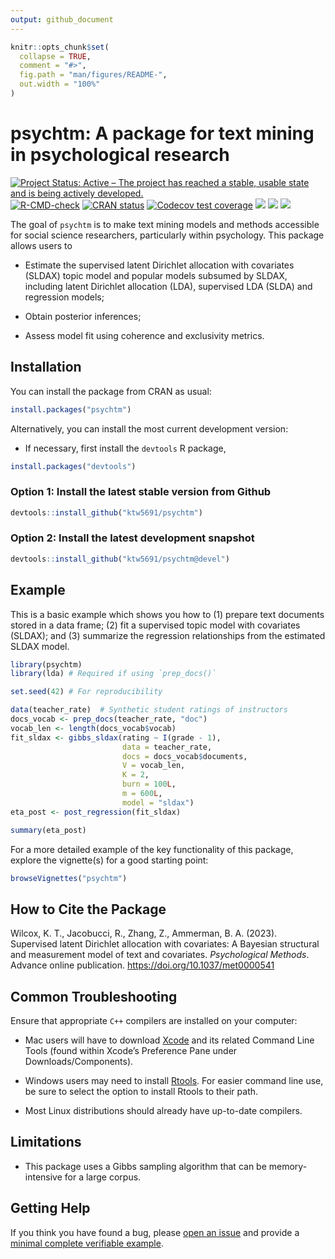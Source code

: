 ```yaml
---
output: github_document
---
```


<!-- README.md is generated from README.Rmd. Please edit that file -->

```r
knitr::opts_chunk$set(
  collapse = TRUE,
  comment = "#>",
  fig.path = "man/figures/README-",
  out.width = "100%"
)
```

# psychtm: A package for text mining in psychological research

<!-- badges: start -->
[![Project Status: Active – The project has reached a stable, usable state and is being actively developed.](https://www.repostatus.org/badges/latest/active.svg)](https://www.repostatus.org/#active)
[![R-CMD-check](https://github.com/ktw5691/psychtm/workflows/R-CMD-check/badge.svg)](https://github.com/ktw5691/psychtm/actions)
[![CRAN status](https://www.r-pkg.org/badges/version/psychtm)](https://CRAN.R-project.org/package=psychtm)
[![Codecov test coverage](https://codecov.io/gh/ktw5691/psychtm/branch/main/graph/badge.svg)](https://app.codecov.io/gh/ktw5691/psychtm?branch=main)
[![](https://cranlogs.r-pkg.org/badges/grand-total/psychtm?color=blue)](https://CRAN.R-project.org/package=psychtm)
[![](https://cranlogs.r-pkg.org/badges/last-month/psychtm?color=blue)](https://CRAN.R-project.org/package=psychtm)
[![](https://cranlogs.r-pkg.org/badges/last-week/psychtm?color=blue)](https://CRAN.R-project.org/package=psychtm)
<!-- badges: end -->

The goal of `psychtm` is to make text mining models and methods accessible for social science researchers, particularly within psychology. This package allows users to

-   Estimate the supervised latent Dirichlet allocation with covariates (SLDAX) topic model and popular models subsumed by SLDAX, including latent Dirichlet allocation (LDA), supervised LDA (SLDA) and regression models;

-   Obtain posterior inferences;

-   Assess model fit using coherence and exclusivity metrics.

## Installation

You can install the package from CRAN as usual:

``` r
install.packages("psychtm")
```

Alternatively, you can install the most current development version:

-   If necessary, first install the `devtools` R package,

``` r
install.packages("devtools")
```

### Option 1: Install the latest stable version from Github

``` r
devtools::install_github("ktw5691/psychtm")
```

### Option 2: Install the latest development snapshot

``` r
devtools::install_github("ktw5691/psychtm@devel")
```

## Example

This is a basic example which shows you how to (1) prepare text documents stored in a data frame; (2) fit a supervised topic model with covariates (SLDAX); and (3) summarize the regression relationships from the estimated SLDAX model.

```r
library(psychtm)
library(lda) # Required if using `prep_docs()`

set.seed(42) # For reproducibility

data(teacher_rate)  # Synthetic student ratings of instructors
docs_vocab <- prep_docs(teacher_rate, "doc")
vocab_len <- length(docs_vocab$vocab)
fit_sldax <- gibbs_sldax(rating ~ I(grade - 1),
                         data = teacher_rate,
                         docs = docs_vocab$documents,
                         V = vocab_len,
                         K = 2,
                         burn = 100L,
                         m = 600L,
                         model = "sldax")
eta_post <- post_regression(fit_sldax)
```

```r
summary(eta_post)
```

For a more detailed example of the key functionality of this package, explore the vignette(s) for a good starting point:

``` r
browseVignettes("psychtm")
```

## How to Cite the Package

Wilcox, K. T., Jacobucci, R., Zhang, Z., Ammerman, B. A. (2023). Supervised latent Dirichlet allocation with covariates: A Bayesian structural and measurement model of text and covariates. *Psychological Methods*. Advance online publication. <https://doi.org/10.1037/met0000541>

## Common Troubleshooting

Ensure that appropriate `C++` compilers are installed on your computer:

-   Mac users will have to download [Xcode](https://apps.apple.com/ca/app/xcode/id497799835?mt=12) and its related Command Line Tools (found within Xcode's Preference Pane under Downloads/Components).

-   Windows users may need to install [Rtools](https://CRAN.R-project.org/bin/windows/Rtools/). For easier command line use, be sure to select the option to install Rtools to their path.

-   Most Linux distributions should already have up-to-date compilers.

## Limitations

-   This package uses a Gibbs sampling algorithm that can be memory-intensive for a large corpus.

## Getting Help

If you think you have found a bug, please [open an  issue](https://github.com/ktw5691/psychtm/issues) and provide a [minimal complete verifiable example](https://stackoverflow.com/help/mcve).

